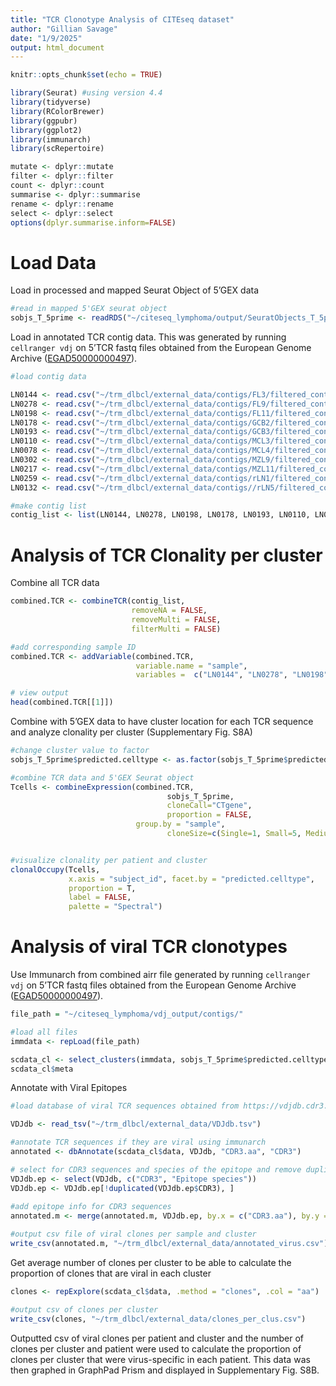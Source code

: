 ```yaml
---
title: "TCR Clonotype Analysis of CITEseq dataset"
author: "Gillian Savage"
date: "1/9/2025"
output: html_document
---
```


```r
knitr::opts_chunk$set(echo = TRUE)

library(Seurat) #using version 4.4
library(tidyverse)
library(RColorBrewer)
library(ggpubr)
library(ggplot2)
library(immunarch)
library(scRepertoire)

mutate <- dplyr::mutate
filter <- dplyr::filter
count <- dplyr::count
summarise <- dplyr::summarise
rename <- dplyr::rename
select <- dplyr::select
options(dplyr.summarise.inform=FALSE)

```

# Load Data

Load in processed and mapped Seurat Object of 5'GEX data
```r
#read in mapped 5'GEX seurat object
sobjs_T_5prime <- readRDS("~/citeseq_lymphoma/output/SeuratObjects_T_5prime.rds")
```


Load in annotated TCR contig data. This was generated by running `cellranger vdj` on 5'TCR fastq files obtained from the European Genome Archive ([EGAD50000000497](https://ega-archive.org/datasets/EGAD50000000497)).
```r
#load contig data

LN0144 <- read.csv("~/trm_dlbcl/external_data/contigs/FL3/filtered_contig_annotations.csv")
LN0278 <- read.csv("~/trm_dlbcl/external_data/contigs/FL9/filtered_contig_annotations.csv")
LN0198 <- read.csv("~/trm_dlbcl/external_data/contigs/FL11/filtered_contig_annotations.csv")
LN0178 <- read.csv("~/trm_dlbcl/external_data/contigs/GCB2/filtered_contig_annotations.csv")
LN0193 <- read.csv("~/trm_dlbcl/external_data/contigs/GCB3/filtered_contig_annotations.csv")
LN0110 <- read.csv("~/trm_dlbcl/external_data/contigs/MCL3/filtered_contig_annotations.csv")
LN0078 <- read.csv("~/trm_dlbcl/external_data/contigs/MCL4/filtered_contig_annotations.csv")
LN0302 <- read.csv("~/trm_dlbcl/external_data/contigs/MZL9/filtered_contig_annotations.csv")
LN0217 <- read.csv("~/trm_dlbcl/external_data/contigs/MZL11/filtered_contig_annotations.csv")
LN0259 <- read.csv("~/trm_dlbcl/external_data/contigs/rLN1/filtered_contig_annotations.csv")
LN0132 <- read.csv("~/trm_dlbcl/external_data/contigs//rLN5/filtered_contig_annotations.csv")

#make contig list
contig_list <- list(LN0144, LN0278, LN0198, LN0178, LN0193, LN0110, LN0078, LN0302, LN0217, LN0259, LN0132)
```

# Analysis of TCR Clonality per cluster
Combine all TCR data
```r
combined.TCR <- combineTCR(contig_list,
                           removeNA = FALSE, 
                           removeMulti = FALSE, 
                           filterMulti = FALSE)

#add corresponding sample ID
combined.TCR <- addVariable(combined.TCR, 
                            variable.name = "sample", 
                            variables =  c("LN0144", "LN0278", "LN0198", "LN0178", "LN0193", "LN0110", "LN0078", "LN0302", "LN0217", "LN0259", "LN0132"))

# view output
head(combined.TCR[[1]])
```

Combine with 5'GEX data to have cluster location for each TCR sequence and analyze clonality per cluster (Supplementary Fig. S8A)
```r

#change cluster value to factor
sobjs_T_5prime$predicted.celltype <- as.factor(sobjs_T_5prime$predicted.celltype)

#combine TCR data and 5'GEX Seurat object
Tcells <- combineExpression(combined.TCR, 
                                   sobjs_T_5prime, 
                                   cloneCall="CTgene",
                                   proportion = FALSE,
                            group.by = "sample",
                                   cloneSize=c(Single=1, Small=5, Medium=20, Large=100, Hyperexpanded=500))


#visualize clonality per patient and cluster
clonalOccupy(Tcells, 
             x.axis = "subject_id", facet.by = "predicted.celltype", 
             proportion = T, 
             label = FALSE,
             palette = "Spectral")


```

# Analysis of viral TCR clonotypes

Use Immunarch from combined airr file generated by running `cellranger vdj` on 5'TCR fastq files obtained from the European Genome Archive ([EGAD50000000497](https://ega-archive.org/datasets/EGAD50000000497)).
```r

file_path = "~/citeseq_lymphoma/vdj_output/contigs/"

#load all files
immdata <- repLoad(file_path)
```

```r
scdata_cl <- select_clusters(immdata, sobjs_T_5prime$predicted.celltype, "Cluster")
scdata_cl$meta
```

Annotate with Viral Epitopes
```r
#load database of viral TCR sequences obtained from https://vdjdb.cdr3.net/

VDJdb <- read_tsv("~/trm_dlbcl/external_data/VDJdb.tsv")

#annotate TCR sequences if they are viral using immunarch
annotated <- dbAnnotate(scdata_cl$data, VDJdb, "CDR3.aa", "CDR3")

# select for CDR3 sequences and species of the epitope and remove duplicate CDR3 sequences so epitope data can be added to annotated TCR data table
VDJdb.ep <- select(VDJdb, c("CDR3", "Epitope species"))
VDJdb.ep <- VDJdb.ep[!duplicated(VDJdb.ep$CDR3), ]
 
#add epitope info for CDR3 sequences
annotated.m <- merge(annotated.m, VDJdb.ep, by.x = c("CDR3.aa"), by.y = c("CDR3"), all.x = F)

#output csv file of viral clones per sample and cluster
write_csv(annotated.m, "~/trm_dlbcl/external_data/annotated_virus.csv")
```

Get average number of clones per cluster to be able to calculate the proportion of clones that are viral in each cluster
```r
clones <- repExplore(scdata_cl$data, .method = "clones", .col = "aa")

#output csv of clones per cluster
write_csv(clones, "~/trm_dlbcl/external_data/clones_per_clus.csv")
```

Outputted csv of viral clones per patient and cluster and the number of clones per cluster and patient were used to calculate the proportion of clones per cluster that were virus-specific in each patient. This data was then graphed in GraphPad Prism and displayed in Supplementary Fig. S8B.